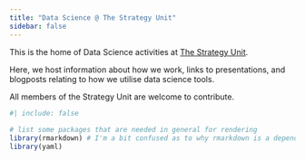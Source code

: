 ```yaml
---
title: "Data Science @ The Strategy Unit"
sidebar: false
---
```


This is the home of Data Science activities at [The Strategy Unit][su_web].

Here, we host information about how we work, links to presentations, and blogposts relating to how we utilise data science tools. 

All members of the Strategy Unit are welcome to contribute.

[su_web]: https://strategyunitwm.nhs.uk/

```r
#| include: false
 
# list some packages that are needed in general for rendering
library(rmarkdown) # I'm a bit confused as to why rmarkdown is a dependency for quarto?
library(yaml)
```